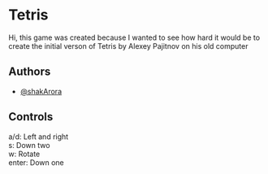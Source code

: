 # Tetris

Hi, this game was created because I wanted to see how hard it would be to create the initial verson of Tetris by Alexey Pajitnov on his old computer



## Authors

- [@shakArora](https://github.com/shakArora)


## Controls

a/d: Left and right\
s: Down two\
w: Rotate\
enter: Down one
